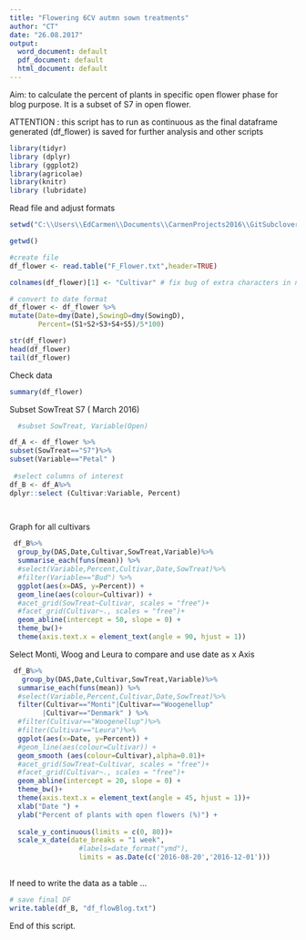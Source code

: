 ```yaml
---
title: "Flowering 6CV autmn sown treatments"
author: "CT"
date: "26.08.2017"
output:
  word_document: default
  pdf_document: default
  html_document: default
---
```

Aim: to calculate the percent of plants in specific open flower phase for blog purpose.
It is a  subset of S7 in open flower. 

ATTENTION : this script has to run as continuous as the final dataframe generated (df_flower) is saved for further analysis and other scripts 

```r
library(tidyr)
library (dplyr)
library (ggplot2)
library(agricolae)
library(knitr)
library (lubridate)

```
Read file and adjust formats 

```r

setwd("C:\\Users\\EdCarmen\\Documents\\CarmenProjects2016\\GitSubclover\\BlogFlowIv2")

getwd()

#create file
df_flower <- read.table("F_Flower.txt",header=TRUE)

colnames(df_flower)[1] <- "Cultivar" # fix bug of extra characters in name

# convert to date format
df_flower <- df_flower %>%
mutate(Date=dmy(Date),SowingD=dmy(SowingD), 
       Percent=(S1+S2+S3+S4+S5)/5*100)

str(df_flower)
head(df_flower)
tail(df_flower)
```

Check data 
```r
summary(df_flower)
```

Subset SowTreat S7 ( March 2016) 


```r

  #subset SowTreat, Variable(Open)

df_A <- df_flower %>%
subset(SowTreat=="S7")%>%
subset(Variable=="Petal" )
  
 #select columns of interest 
df_B <- df_A%>%
dplyr::select (Cultivar:Variable, Percent)

  

```
Graph for all cultivars 

```r

 df_B%>%
  group_by(DAS,Date,Cultivar,SowTreat,Variable)%>%
  summarise_each(funs(mean)) %>%
  #select(Variable,Percent,Cultivar,Date,SowTreat)%>%
  #filter(Variable=="Bud") %>%
  ggplot(aes(x=DAS, y=Percent)) + 
  geom_line(aes(colour=Cultivar)) +
  #acet_grid(SowTreat~Cultivar, scales = "free")+
  #facet_grid(Cultivar~., scales = "free")+
  geom_abline(intercept = 50, slope = 0) +
  theme_bw()+
  theme(axis.text.x = element_text(angle = 90, hjust = 1))


```

Select Monti, Woog and Leura to compare and use date as x Axis


```r

 df_B%>%
   group_by(DAS,Date,Cultivar,SowTreat,Variable)%>%
  summarise_each(funs(mean)) %>%
  #select(Variable,Percent,Cultivar,Date,SowTreat)%>%
  filter(Cultivar=="Monti"|Cultivar=="Woogenellup" 
        |Cultivar=="Denmark" ) %>%
  #filter(Cultivar=="Woogenellup")%>%
  #filter(Cultivar=="Leura")%>%
  ggplot(aes(x=Date, y=Percent)) + 
  #geom_line(aes(colour=Cultivar)) +
  geom_smooth (aes(colour=Cultivar),alpha=0.01)+
  #acet_grid(SowTreat~Cultivar, scales = "free")+
  #facet_grid(Cultivar~., scales = "free")+
  geom_abline(intercept = 20, slope = 0) +
  theme_bw()+
  theme(axis.text.x = element_text(angle = 45, hjust = 1))+
  xlab("Date ") +
  ylab("Percent of plants with open flowers (%)") +
  
  scale_y_continuous(limits = c(0, 80))+
  scale_x_date(date_breaks = "1 week", 
                 #labels=date_format("ymd"),
                 limits = as.Date(c('2016-08-20','2016-12-01')))
 
```

If need to write the data as a table ... 


```r
# save final DF
write.table(df_B, "df_flowBlog.txt")

```






End of this script.



